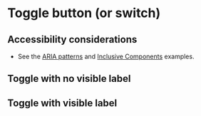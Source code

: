 
# Toggle button (or switch)

## Accessibility considerations
- See the [ARIA patterns](https://www.w3.org/WAI/ARIA/apg/patterns/switch/examples/switch-button/) and [Inclusive Components](https://inclusive-components.design/toggle-button/) examples.

## Toggle with no visible label
<Preview>
    <Story id="components-toggle-or-switch--toggle" />
</Preview>

## Toggle with visible label
<Preview>
    <Story id="components-toggle-or-switch--toggle-with-label" />
</Preview>
